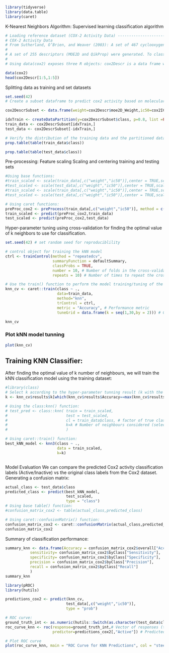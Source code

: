 ```r
library(tidyverse)
library(data.table)
library(caret)

```

K-Nearest Neighbors Algorithm:
Supervised learning classification algorithm

```r
# Loading reference dataset (COX-2 Activity Data) -------------------------
# COX-2 Activity Data
# From Sutherland, O’Brien, and Weaver (2003): A set of 467 cyclooxygenase-2 (COX-2) inhibitors has been assembled from the published work of a single research group, with in vitro activities against human recombinant enzyme expressed as IC50 values ranging from 1 nM to >100 uM (53 compounds have indeterminate IC50 values).
# 
# A set of 255 descriptors (MOE2D and QikProp) were generated. To classify the data, we used a cutoff of 2^{2.5} to determine activity.
# 
# Using data(cox2) exposes three R objects: cox2Descr is a data frame with the descriptor data, cox2IC50 is a numeric vector of IC50 assay values and cox2Class is a factor vector with the activity results.

data(cox2)
head(cox2Descr[1:5,1:5])
```
Splitting data as training and set datasets
```r
set.seed(42)
# Create a subset dataframe to predict cox2 activity based on molecular weight or IC50 of each compound:

cox2DescrSubset <- data.frame(weight=cox2Descr$moe2D_Weight,ic50=cox2IC50, class=cox2Class) 

idxTrain <- createDataPartition(y=cox2DescrSubset$class, p=0.8, list =FALSE)
train_data <- cox2DescrSubset[idxTrain,]
test_data <- cox2DescrSubset[-idxTrain,]

# Verify the distribution of the training data and the partitioned data:
prop.table(table(train_data$class))

```
```r
prop.table(table(test_data$class))
```

Pre-processing: Feature scaling
Scaling and centering training and testing sets
```r
#Using base functions:
#train_scaled <- scale(train_data[,c("weight","ic50")],center = TRUE,scale = TRUE)
#test_scaled <- scale(test_data[,c("weight","ic50")],center = TRUE,scale = TRUE)
#train_scaled <- scale(train_data[,c("weight","ic50")],center = TRUE,scale = TRUE)
#test_scaled <- scale(test_data[,c("weight","ic50")],center = TRUE,scale = TRUE)

# Using caret functions:
preProc_cox2 <- preProcess(train_data[,c("weight","ic50")], method = c("center","scale"))
train_scaled <- predict(preProc_cox2,train_data)
test_scaled <- predict(preProc_cox2,test_data)

```

Hyper-parameter tuning using cross-validation for finding the optimal value of k neighbors to use for classification.
```r
set.seed(42) # set random seed for reproduciblility

# control object for training the kNN model 
ctrl <- trainControl(method = "repeatedcv",
                     summaryFunction = defaultSummary,
                     classProbs = TRUE,
                     number = 10, # Number of folds in the cross-validation
                     repeats = 10) # Number of times to repeat the cross-validation

# Use the train() function to perform the model training/tuning of the k hyperparameter.
knn_cv <- caret::train(class ~ .,
                       data=train_data,
                       method="knn",
                       trControl = ctrl, 
                       metric = "Accuracy", # Performance metric
                       tuneGrid = data.frame(k = seq(1,30,by = 2))) # Grid for searching the optimal hyperparameter k

knn_cv
```
### Plot kNN model tunning
```r
plot(knn_cv)
```


## Training KNN Classifier:
After finding the optimal value of k number of neighbours, we will train the kNN classification model using the training dataset:

```r
#library(class)
# Select k according to the hyper-parameter tunning result (k with the largest accuracy)
k <- knn_cv$results$k[which(knn_cv$results$Accuracy==max(knn_cv$results$Accuracy))]

# Using the class:knn() function:
# test_pred <- class::knn( train = train_scaled,
#                          test = test_scaled,
#                          cl = train_data$class, #	factor of true classifications of training set
#                          k=k # Number of neighbours considered (selected optimal k in hyper-parameter tuning)
#                          )

# Using caret::train() function:
best_kNN_model <- knn3(class ~ .,
                       data = train_scaled,
                       k=k)



```

Model Evaluation
We can compare the predicted Cox2 activity classification labels (Active/Inactive) vs the original class labels from the Cox2 dataset. 
Generating a confusion matrix:
```r
actual_class <- test_data$class
predicted_class <- predict(best_kNN_model,
                           test_scaled,
                           type = "class")
# Using base table() function:
#confusion_matrix_cox2 <- table(actual_class,predicted_class)

# Using caret::confusionMatrix() function:
confusion_matrix_cox2 <- caret::confusionMatrix(actual_class,predicted_class)
confusion_matrix_cox2
```
Summary of classification performance:
```r
summary_knn <- data.frame(Accuracy = confusion_matrix_cox2$overall["Accuracy"],
           sensitivity= confusion_matrix_cox2$byClass["Sensitivity"],
           specificity= confusion_matrix_cox2$byClass["Specificity"],
           precision = confusion_matrix_cox2$byClass["Precision"],
           recall = confusion_matrix_cox2$byClass["Recall"]
           )
summary_knn
```
```r
library(pROC)
library(hutils)

predictions_cox2 <- predict(knn_cv,
                           test_data[,c("weight","ic50")],
                           type = "prob")

# ROC curve:
ground_truth_int <- as.numeric(hutils::Switch(as.character(test_data$class),"Active"="1","Inactive"="0", DEFAULT = "0"))
roc_curve_knn <- roc(response=ground_truth_int,# Vector of responses (true class)
                     predictor=predictions_cox2[,"Active"]) # Predicted values for each observation

# Plot ROC curve
plot(roc_curve_knn, main = "ROC Curve for KNN Predictions", col = "steelblue")


```

